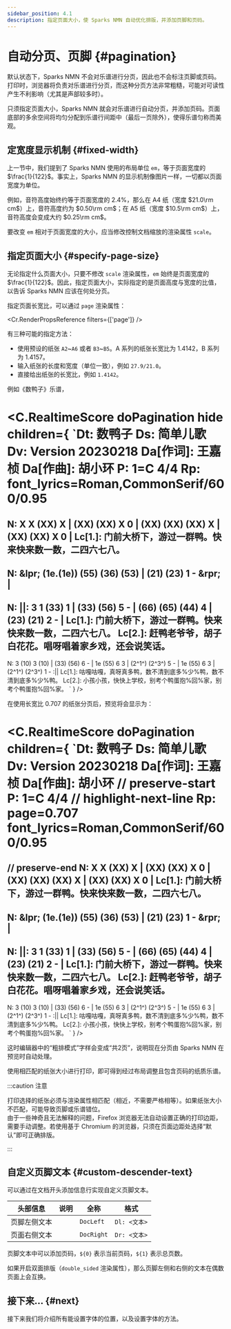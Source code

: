 ```yaml
---
sidebar_position: 4.1
description: 指定页面大小，使 Sparks NMN 自动优化排版，并添加页脚和页码。
---
```


# 自动分页、页脚 {#pagination}

默认状态下，Sparks NMN 不会对乐谱进行分页，因此也不会标注页脚或页码。打印时，浏览器将负责对乐谱进行分页，而这种分页方法非常粗糙，可能对可读性产生不利影响（尤其是声部较多时）。

只须指定页面大小，Sparks NMN 就会对乐谱进行自动分页，并添加页码。页面底部的多余空间将均匀分配到乐谱行间距中（最后一页除外），使得乐谱匀称而美观。

## 定宽度显示机制 {#fixed-width}

上一节中，我们提到了 Sparks NMN 使用的布局单位 `em`，等于页面宽度的 $\frac{1}{122}$。事实上，Sparks NMN 的显示机制像图片一样，一切都以页面宽度为单位。

例如，音符高度始终约等于页面宽度的 $2.4\%$，那么在 A4 纸（宽度 $21.0\rm cm$）上，音符高度约为 $0.50\rm cm$；在 A5 纸（宽度 $10.5\rm cm$）上，音符高度会变成大约 $0.25\rm cm$。

要改变 `em` 相对于页面宽度的大小，应当修改控制文档缩放的渲染属性 `scale`。

## 指定页面大小 {#specify-page-size}

无论指定什么页面大小，只要不修改 `scale` 渲染属性，`em` 始终是页面宽度的 $\frac{1}{122}$。因此，指定页面大小，实际指定的是页面高度与宽度的比值，以告诉 Sparks NMN 应该在何处分页。

指定页面长宽比，可以通过 `page` 渲染属性：

<Cr.RenderPropsReference filters={['page']} />

有三种可能的指定方法：

- 使用预设的纸张 `A2`~`A6` 或者 `B3`~`B5`。A 系列的纸张长宽比为 1.4142，B 系列为 1.4157。
- 输入纸张的长度和宽度（单位一致），例如 `27.9/21.0`。
- 直接给出纸张的长宽比，例如 `1.4142`。

例如《数鸭子》乐谱，

<C.RealtimeScore doPagination hide children={
`Dt: 数鸭子
Ds: 简单儿歌
Dv: Version 20230218
Da[作词]: 王嘉桢
Da[作曲]: 胡小环
P: 1=C 4/4
Rp: font_lyrics=Roman,CommonSerif/600/0.95
===
N: X X (XX) X | (XX) (XX) X 0 | (XX) (XX) (XX) X | (XX) (XX) X 0 |
Lc[1.]: 门前大桥下，游过一群鸭。快来快来数一数，二四六七八。
---
N: &lpr; (1e.(1e)) (55) (36) (53) | (21) (23) 1 - &rpr; |
---
N: ||: 3 1 (33) 1 | (33) (56) 5 - | (66) (65) (44) 4 | (23) (21) 2 - |
Lc[1.]: 门前大桥下，游过一群鸭。快来快来数一数，二四六七八。
Lc[2.]: 赶鸭老爷爷，胡子白花花。唱呀唱着家乡戏，还会说笑话。
---
N: 3 (10) 3 (10) | (33) (56) 6 - | 1e (55) 6 3 | (2^1^) (2^3^) 5 - | 1e (55) 6 3 | (2^1^) (2^3^) 1 - :||
Lc[1.]: 咕嘎咕嘎，真呀真多鸭，数不清到底多%少%鸭，数不清到底多%少%鸭。
Lc[2.]: 小孩小孩，快快上学校，别考个鸭蛋抱%回%家，别考个鸭蛋抱%回%家。
`
} />

在使用长宽比 0.707 的纸张分页后，预览将会显示为：

<C.RealtimeScore doPagination children={
`Dt: 数鸭子
Ds: 简单儿歌
Dv: Version 20230218
Da[作词]: 王嘉桢
Da[作曲]: 胡小环
// preserve-start
P: 1=C 4/4
// highlight-next-line
Rp: page=0.707 font_lyrics=Roman,CommonSerif/600/0.95
===
// preserve-end
N: X X (XX) X | (XX) (XX) X 0 | (XX) (XX) (XX) X | (XX) (XX) X 0 |
Lc[1.]: 门前大桥下，游过一群鸭。快来快来数一数，二四六七八。
---
N: &lpr; (1e.(1e)) (55) (36) (53) | (21) (23) 1 - &rpr; |
---
N: ||: 3 1 (33) 1 | (33) (56) 5 - | (66) (65) (44) 4 | (23) (21) 2 - |
Lc[1.]: 门前大桥下，游过一群鸭。快来快来数一数，二四六七八。
Lc[2.]: 赶鸭老爷爷，胡子白花花。唱呀唱着家乡戏，还会说笑话。
---
N: 3 (10) 3 (10) | (33) (56) 6 - | 1e (55) 6 3 | (2^1^) (2^3^) 5 - | 1e (55) 6 3 | (2^1^) (2^3^) 1 - :||
Lc[1.]: 咕嘎咕嘎，真呀真多鸭，数不清到底多%少%鸭，数不清到底多%少%鸭。
Lc[2.]: 小孩小孩，快快上学校，别考个鸭蛋抱%回%家，别考个鸭蛋抱%回%家。
`
} />

这时编辑器中的“粗排模式”字样会变成“共2页”，说明现在分页由 Sparks NMN 在预览时自动处理。

使用相匹配的纸张大小进行打印，即可得到经过布局调整且包含页码的纸质乐谱。

:::caution 注意

打印选择的纸张必须与渲染属性相匹配（相近，不需要严格相等）。如果纸张大小不匹配，可能导致页脚或乐谱错位。  
由于一些神奇且无法解释的问题，Firefox 浏览器无法自动设置正确的打印边距，需要手动调整。若使用基于 Chromium 的浏览器，只须在页面边距处选择“默认”即可正确排版。

:::

## 自定义页脚文本 {#custom-descender-text}

可以通过在文档开头添加信息行实现自定义页脚文本。

|头部信息|说明|全称|格式|
|-|-|-|-|
|页脚左侧文本| |`DocLeft`|`Dl: <文本>`|
|页面右侧文本| |`DocRight`|`Dr: <文本>`|

页脚文本中可以添加页码，`${0}` 表示当前页码，`${1}` 表示总页数。

如果开启双面排版（`double_sided` 渲染属性），那么页脚左侧和右侧的文本在偶数页面上会互换。

## 接下来... {#next}

接下来我们将介绍所有能设置字体的位置，以及设置字体的方法。
